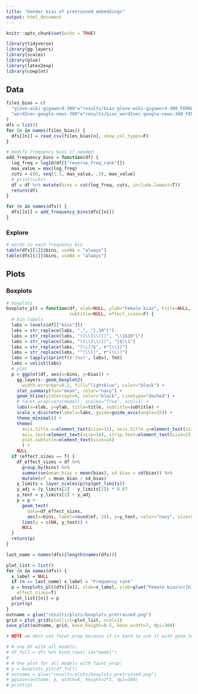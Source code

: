```yaml
---
title: "Gender bias of pretrained embeddings"
output: html_document
---
```


```r
knitr::opts_chunk$set(echo = TRUE)
```


```r
library(tidyverse)
library(gg.layers)
library(scales)
library(glue)
library(latex2exp)
library(cowplot)
```

## Data


```r
files_bias = c(
  "glove-wiki-gigaword-300"="results/bias_glove-wiki-gigaword-300_FEMALE_MALE.csv",
  "word2vec-google-news-300"="results/bias_word2vec-google-news-300_FEMALE_MALE.csv"
)
dfs = list()
for (n in names(files_bias)) {
  dfs[[n]] = read_csv(files_bias[n], show_col_types=F)
}
```


```r
# modify frequency bins if needed
add_frequency_bins = function(df) {
  log_freq = log10(df[["reverse_freq_rank"]])
  max_value = max(log_freq)
  cuts = c(0, seq(1.5, max_value, .5), max_value)
  # print(cuts)
  df = df %>% mutate(bins = cut(log_freq, cuts, include.lowest=T))
  return(df)
}

for (n in names(dfs)) {
  dfs[[n]] = add_frequency_bins(dfs[[n]])
}
```

### Explore

```r
# words in each frequency bin
table(dfs[[1]]$bins, useNA = "always")
table(dfs[[2]]$bins, useNA = "always")
```

## Plots

### Boxplots

```r
# boxplots
boxplots_plt = function(df, xlab=NULL, ylab="Female bias", title=NULL,
                        subtitle=NULL, effect_sizes=F) {
  # bin labels
  labs = levels(df[["bins"]])
  labs = str_replace(labs, ",", "},10^{")
  labs = str_replace(labs, "([\\[\\(])", "\\1$10^{")
  labs = str_replace(labs, "([\\]\\)])", "}$\\1")
  labs = str_replace(labs, "(\\])$", r"(\\])")
  labs = str_replace(labs, "^(\\[)", r"(\\[)")
  labs = lapply(sprintf(r'(%s)', labs), TeX)
  labs = unlist(labs)
  # plot
  p = ggplot(df, aes(x=bins, y=bias)) +
    gg.layers::geom_boxplot2(
      width.errorbar=0.2, fill="lightblue", color="black") +
    stat_summary(fun="mean", color="navy") +
    geom_hline(yintercept=0, color="black", linetype="dashed") +
    # facet_wrap(vars(model), scales="free", ncol=1) +
    labs(x=xlab, y=ylab, title=title, subtitle=subtitle) +
    scale_x_discrete(labels=labs, guide=guide_axis(angle=35)) +
    theme_minimal() +
    theme(
      axis.title.x=element_text(size=15), axis.title.y=element_text(size=16),
      axis.text=element_text(size=14), strip.text=element_text(size=15),
      plot.subtitle=element_text(size=16)
      ) +
    NULL
  if (effect_sizes == T) {
    df_effect_sizes = df %>%
      group_by(bins) %>%
      summarise(mean_bias = mean(bias), sd_bias = sd(bias)) %>%
      mutate(ef = mean_bias / sd_bias)
    y_limits = layer_scales(p)$y$get_limits()
    y_adj = (y_limits[2] - y_limits[1]) * 0.07
    y_text = y_limits[2] + y_adj
    p = p +
      geom_text(
        data=df_effect_sizes,
        aes(x=bins, label=round(ef, 2)), y=y_text, color="navy", size=5) +
      lims(y = c(NA, y_text)) +
      NULL
  }
  return(p)
}
```


```r
last_name = names(dfs)[length(names(dfs))]

plot_list = list()
for (n in names(dfs)) {
  x_label = NULL
  if (n == last_name) x_label = "Frequency rank"
  p = boxplots_plt(dfs[[n]], xlab=x_label, ylab=glue("Female bias\n({n})"),
    effect_sizes=T)
  plot_list[[n]] = p
  print(p)
}
outname = glue("results/plots/boxplots_pretrained.png")
grid = plot_grid(plotlist=plot_list, ncol=1)
save_plot(outname, grid, base_height=8.5, base_width=7, dpi=300)

# NOTE we dont use facet_wrap because it is hard to use it with geom_text
```



```r
# # one DF with all models:
# df_full = dfs %>% bind_rows(.id="model")
# 
# # One plot for all models with facet_wrap:
# p = boxplots_plt(df_full)
# outname = glue("results/plots/boxplots_pretrained.png")
# ggsave(outname, p, width=8, height=2*5, dpi=300)
# print(p)
```
